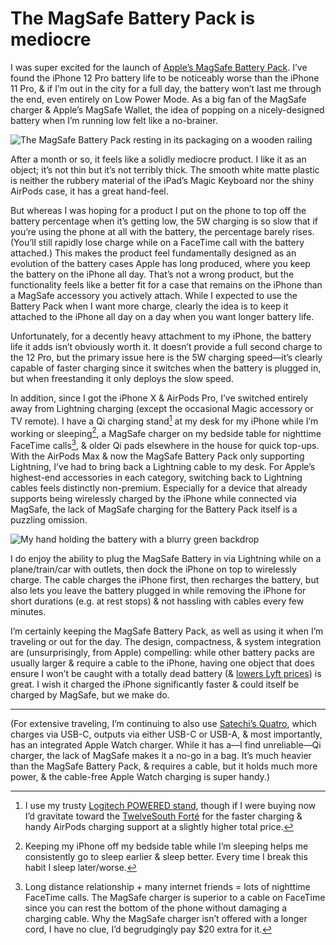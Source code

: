 # The MagSafe Battery Pack is mediocre

I was super excited for the launch of [Apple’s MagSafe Battery Pack]( https://store.apple.com/xc/product/MJWY3AM/A). I’ve found the iPhone 12 Pro battery life to be noticeably worse than the iPhone 11 Pro, & if I’m out in the city for a full day, the battery won’t last me through the end, even entirely on Low Power Mode. As a big fan of the MagSafe charger & Apple’s MagSafe Wallet, the idea of popping on a nicely-designed battery when I’m running low felt like a no-brainer.

![The MagSafe Battery Pack resting in its packaging on a wooden railing](https://cloud-2i00gg8rp-eugene.vercel.app/2022-01-05_img_3098.jpeg)

After a month or so, it feels like a solidly mediocre product. I like it as an object; it’s not thin but it’s not terribly thick. The smooth white matte plastic is neither the rubbery material of the iPad’s Magic Keyboard nor the shiny AirPods case, it has a great hand-feel.

But whereas I was hoping for a product I put on the phone to top off the battery percentage when it’s getting low, the 5W charging is so slow that if you’re using the phone at all with the battery, the percentage barely rises. (You’ll still rapidly lose charge while on a FaceTime call with the battery attached.) This makes the product feel fundamentally designed as an evolution of the battery cases Apple has long produced, where you keep the battery on the iPhone all day. That’s not a wrong product, but the functionality feels like a better fit for a case that remains on the iPhone than a MagSafe accessory you actively attach. While I expected to use the Battery Pack when I want more charge, clearly the idea is to keep it attached to the iPhone all day on a day when you want longer battery life.

Unfortunately, for a decently heavy attachment to my iPhone, the battery life it adds isn’t obviously worth it. It doesn’t provide a full second charge to the 12 Pro, but the primary issue here is the 5W charging speed—it’s clearly capable of faster charging since it switches when the battery is plugged in, but when freestanding it only deploys the slow speed.

In addition, since I got the iPhone X & AirPods Pro, I’ve switched entirely away from Lightning charging (except the occasional Magic accessory or TV remote). I have a Qi charging stand[^1] at my desk for my iPhone while I’m working or sleeping[^2], a MagSafe charger on my bedside table for nighttime FaceTime calls[^3], & older Qi pads elsewhere in the house for quick top-ups. With the AirPods Max & now the MagSafe Battery Pack only supporting Lightning, I’ve had to bring back a Lightning cable to my desk. For Apple’s highest-end accessories in each category, switching back to Lightning cables feels distinctly non-premium. Especially for a device that already supports being wirelessly charged by the iPhone while connected via MagSafe, the lack of MagSafe charging for the Battery Pack itself is a puzzling omission.

[^1]: I use my trusty [Logitech POWERED stand](https://www.logitech.com/en-us/products/phone-accessories/powered-iphone-wireless-charging.939-001629.html), though if I were buying now I’d gravitate toward the [TwelveSouth Forté](https://www.twelvesouth.com/products/forte-for-iphone) for the faster charging & handy AirPods charging support at a slightly higher total price.

[^2]: Keeping my iPhone off my bedside table while I’m sleeping helps me consistently go to sleep earlier & sleep better. Every time I break this habit I sleep later/worse.

[^3]: Long distance relationship + many internet friends = lots of nighttime FaceTime calls. The MagSafe charger is superior to a cable on FaceTime since you can rest the bottom of the phone without damaging a charging cable. Why the MagSafe charger isn’t offered with a longer cord, I have no clue, I’d begrudgingly pay $20 extra for it.

![My hand holding the battery with a blurry green backdrop](https://cloud-e3mlvx71i-eugene.vercel.app/2022-01-05_img_3433.jpeg)

I do enjoy the ability to plug the MagSafe Battery in via Lightning while on a plane/train/car with outlets, then dock the iPhone on top to wirelessly charge. The cable charges the iPhone first, then recharges the battery, but also lets you leave the battery plugged in while removing the iPhone for short durations (e.g. at rest stops) & not hassling with cables every few minutes.

I’m certainly keeping the MagSafe Battery Pack, as well as using it when I’m traveling or out for the day. The design, compactness, & system integration are (unsurprisingly, from Apple) compelling: while other battery packs are usually larger & require a cable to the iPhone, having one object that does ensure I won’t be caught with a totally dead battery (& [lowers Lyft prices](https://twitter.com/nerdyandnatural/status/1427614996738068485?s=21)) is great. I wish it charged the iPhone significantly faster & could itself be charged by MagSafe, but we make do.

---

(For extensive traveling, I’m continuing to also use [Satechi’s Quatro](https://satechi.net/products/quatro-wireless-power-bank?variant=33270686875736), which charges via USB-C, outputs via either USB-C or USB-A, & most importantly, has an integrated Apple Watch charger. While it has a—I find unreliable—Qi charger, the lack of MagSafe makes it a no-go in a bag. It’s much heavier than the MagSafe Battery Pack, & requires a cable, but it holds much more power, & the cable-free Apple Watch charging is super handy.)
